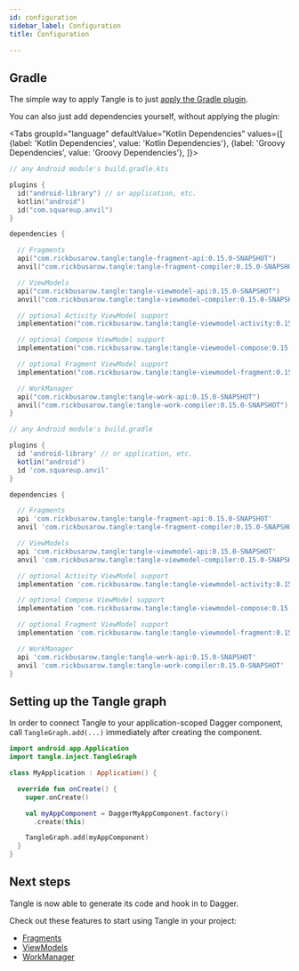 ```yaml
---
id: configuration
sidebar_label: Configuration
title: Configuration

---
```



## Gradle

The simple way to apply Tangle is to just [apply the Gradle plugin](gradle-plugin).

You can also just add dependencies yourself, without applying the plugin:

<Tabs groupId="language"
  defaultValue="Kotlin Dependencies"
  values={[
    {label: 'Kotlin Dependencies', value: 'Kotlin Dependencies'},
    {label: 'Groovy Dependencies', value: 'Groovy Dependencies'},
]}>

<TabItem value="Kotlin Dependencies">

```kotlin
// any Android module's build.gradle.kts

plugins {
  id("android-library") // or application, etc.
  kotlin("android")
  id("com.squareup.anvil")
}

dependencies {

  // Fragments
  api("com.rickbusarow.tangle:tangle-fragment-api:0.15.0-SNAPSHOT")
  anvil("com.rickbusarow.tangle:tangle-fragment-compiler:0.15.0-SNAPSHOT")

  // ViewModels
  api("com.rickbusarow.tangle:tangle-viewmodel-api:0.15.0-SNAPSHOT")
  anvil("com.rickbusarow.tangle:tangle-viewmodel-compiler:0.15.0-SNAPSHOT")

  // optional Activity ViewModel support
  implementation("com.rickbusarow.tangle:tangle-viewmodel-activity:0.15.0-SNAPSHOT")

  // optional Compose ViewModel support
  implementation("com.rickbusarow.tangle:tangle-viewmodel-compose:0.15.0-SNAPSHOT")

  // optional Fragment ViewModel support
  implementation("com.rickbusarow.tangle:tangle-viewmodel-fragment:0.15.0-SNAPSHOT")

  // WorkManager
  api("com.rickbusarow.tangle:tangle-work-api:0.15.0-SNAPSHOT")
  anvil("com.rickbusarow.tangle:tangle-work-compiler:0.15.0-SNAPSHOT")
}
```

</TabItem>

<TabItem value="Groovy Dependencies">

```groovy
// any Android module's build.gradle

plugins {
  id 'android-library' // or application, etc.
  kotlin("android")
  id 'com.squareup.anvil'
}

dependencies {

  // Fragments
  api 'com.rickbusarow.tangle:tangle-fragment-api:0.15.0-SNAPSHOT'
  anvil 'com.rickbusarow.tangle:tangle-fragment-compiler:0.15.0-SNAPSHOT'

  // ViewModels
  api 'com.rickbusarow.tangle:tangle-viewmodel-api:0.15.0-SNAPSHOT'
  anvil 'com.rickbusarow.tangle:tangle-viewmodel-compiler:0.15.0-SNAPSHOT'

  // optional Activity ViewModel support
  implementation 'com.rickbusarow.tangle:tangle-viewmodel-activity:0.15.0-SNAPSHOT'

  // optional Compose ViewModel support
  implementation 'com.rickbusarow.tangle:tangle-viewmodel-compose:0.15.0-SNAPSHOT'

  // optional Fragment ViewModel support
  implementation 'com.rickbusarow.tangle:tangle-viewmodel-fragment:0.15.0-SNAPSHOT'

  // WorkManager
  api 'com.rickbusarow.tangle:tangle-work-api:0.15.0-SNAPSHOT'
  anvil 'com.rickbusarow.tangle:tangle-work-compiler:0.15.0-SNAPSHOT'
}
```
</TabItem>

</Tabs>

## Setting up the Tangle graph

In order to connect Tangle to your application-scoped Dagger component,
call `TangleGraph.add(...)` immediately after creating the component.

```kotlin
import android.app.Application
import tangle.inject.TangleGraph

class MyApplication : Application() {

  override fun onCreate() {
    super.onCreate()

    val myAppComponent = DaggerMyAppComponent.factory()
      .create(this)

    TangleGraph.add(myAppComponent)
  }
}
```
## Next steps

Tangle is now able to generate its code and hook in to Dagger.

Check out these features to start using Tangle in your project:
- [Fragments](fragments/fragments.mdx)
- [ViewModels](viewModels/viewModels.md)
- [WorkManager](workManager/workManager.md)

